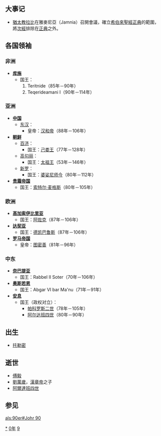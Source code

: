 {{yearTOC|90|东汉'''[[永元_(汉和帝)|永元]]二年'''}}

== 大事记 ==
* [[猶太教|猶太教]][[拉比|拉比]]在雅麥尼亞（Jamnia）召開會議，確立[[希伯來聖經|希伯來聖經]][[正典|正典]]的範圍，將[[次經|次經]]排除在[[正典|正典]]之外。
== 各国领袖 ==
=== 非洲 ===
*'''[[库施|库施]]'''
**国王：
**#Teritnide（85年－90年）
**#Teqerideamani I（90年－114年）

=== 亚洲 ===
*'''[[中国|中国]]'''
**[[东汉|东汉]]：
***皇帝：[[汉和帝|汉和帝]]（88年－106年）
*'''[[古朝鮮|朝鲜]]'''
**[[百济|百济]]：
***国王：[[己娄王|己娄王]]（77年－128年）
**[[高句丽|高句丽]]：
***国王：[[太祖王|太祖王]]（53年－146年）
**[[新罗|新罗]]：
***国王：[[婆娑尼师今|婆娑尼师今]]（80年－112年）
*'''[[贵霜帝国|贵霜帝国]]'''
**国王：[[索特尔·麦格斯|索特尔·麦格斯]]（80年－105年）

=== 欧洲 ===
*'''[[高加索伊比里亚|高加索伊比里亚]]'''
**国王：[[阿佐克|阿佐克]]（87年－106年）
*'''[[达契亚|达契亚]]'''
**国王：[[德凯巴鲁斯|德凯巴鲁斯]]（87年－106年）
*'''[[罗马帝国|罗马帝国]]'''
**皇帝：[[图密善|图密善]]（81年－96年）

=== 中东 ===
*'''[[奈巴提亚|奈巴提亚]]'''
**国王：Rabbel II Soter（70年－106年）
*'''[[奥斯若恩|奥斯若恩]]'''
**国王：Abgar VI bar Ma'nu（71年－91年）
*'''[[安息_(国家)|安息]]''' 
**国王（政权对立）：
***[[帕科罗斯二世|帕科罗斯二世]]（78年－105年）
***[[阿尔达班四世|阿尔达班四世]]（80年－90年）

== 出生 ==
* [[托勒密|托勒密]]

== 逝世 ==
* [[傅毅|傅毅]]
* [[劉萬歲|劉萬歲]]，[[漢章帝|漢章帝]]之子
* [[阿爾達班四世|阿爾達班四世]]

== 参见 ==
{{Wikisource year mention}}

[[Category:90年|*]]
[[Category:90年代|0年]]
[[Category:1世纪各年|9]]

[[als:90er#Johr_90|als:90er#Johr 90]]